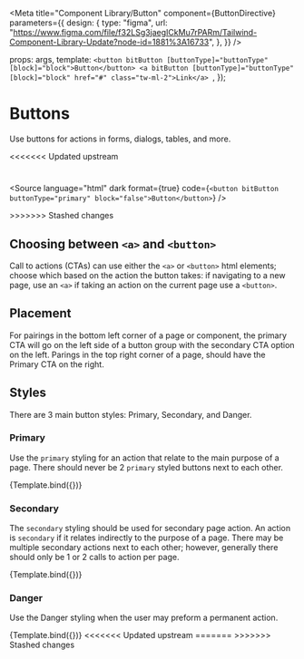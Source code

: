 

<Meta
  title="Component Library/Button"
  component={ButtonDirective}
  parameters={{
    design: {
      type: "figma",
      url: "https://www.figma.com/file/f32LSg3jaegICkMu7rPARm/Tailwind-Component-Library-Update?node-id=1881%3A16733",
    },
  }}
/>

  props: args,
  template: `
    <button bitButton [buttonType]="buttonType" [block]="block">Button</button>
    <a bitButton [buttonType]="buttonType" [block]="block" href="#" class="tw-ml-2">Link</a>  `,
});

# Buttons

Use buttons for actions in forms, dialogs, tables, and more.

<ArgsTable story="Primary" />

<<<<<<< Updated upstream

# <Source id="component-library-button--primary" />

<Source
  language="html"
  dark
  format={true}
  code={`
    <button bitButton buttonType="primary" block="false">Button</button>
  `}
/>

<Source type="dynamic" id="component-library-button--primary" />
>>>>>>> Stashed changes

## Choosing between `<a>` and `<button>`

Call to actions (CTAs) can use either the `<a>` or `<button>` html elements; choose which based on the action the button takes: if navigating to a new page, use an `<a>` if taking an action on the current page use a `<button>`.

## Placement

For pairings in the bottom left corner of a page or component, the primary CTA will go on the left side of a button group with the secondary CTA option on the left. Parings in the top right corner of a page, should have the Primary CTA on the right.

## Styles

There are 3 main button styles: Primary, Secondary, and Danger.

### Primary

Use the `primary` styling for an action that relate to the main purpose of a page. There should never be 2 `primary` styled buttons next to each other.

<Canvas>
  <Story name="Primary" args={{ buttonType: "primary" }} height="290px">
    {Template.bind({})}
  </Story>
</Canvas>

### Secondary

The `secondary` styling should be used for secondary page action. An action is `secondary` if it relates indirectly to the purpose of a page. There may be multiple secondary actions next to each other; however, generally there should only be 1 or 2 calls to action per page.

<Canvas>
  <Story name="Secondary" args={{ buttonType: "secondary" }} height="290px">
    {Template.bind({})}
  </Story>
</Canvas>

### Danger

Use the Danger styling when the user may preform a permanent action.

<Canvas>
  <Story name="Danger" args={{ buttonType: "danger" }} height="290px">
    {Template.bind({})}
  </Story>
<<<<<<< Updated upstream
</Canvas>
=======
</Canvas>
>>>>>>> Stashed changes
